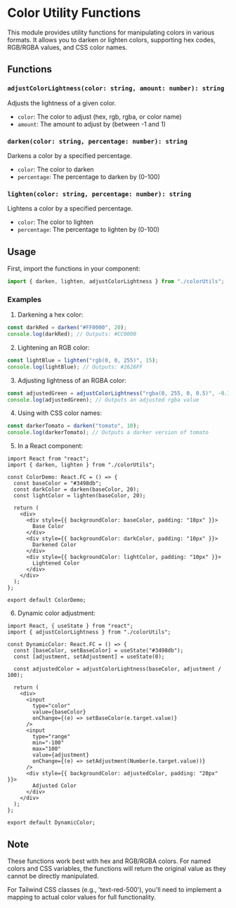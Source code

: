 # Color Utility Functions

This module provides utility functions for manipulating colors in various formats. It allows you to darken or lighten colors, supporting hex codes, RGB/RGBA values, and CSS color names.

## Functions

### `adjustColorLightness(color: string, amount: number): string`

Adjusts the lightness of a given color.

- `color`: The color to adjust (hex, rgb, rgba, or color name)
- `amount`: The amount to adjust by (between -1 and 1)

### `darken(color: string, percentage: number): string`

Darkens a color by a specified percentage.

- `color`: The color to darken
- `percentage`: The percentage to darken by (0-100)

### `lighten(color: string, percentage: number): string`

Lightens a color by a specified percentage.

- `color`: The color to lighten
- `percentage`: The percentage to lighten by (0-100)

## Usage

First, import the functions in your component:

```typescript
import { darken, lighten, adjustColorLightness } from "./colorUtils";
```

### Examples

1. Darkening a hex color:

```typescript
const darkRed = darken("#FF0000", 20);
console.log(darkRed); // Outputs: #CC0000
```

2. Lightening an RGB color:

```typescript
const lightBlue = lighten("rgb(0, 0, 255)", 15);
console.log(lightBlue); // Outputs: #2626FF
```

3. Adjusting lightness of an RGBA color:

```typescript
const adjustedGreen = adjustColorLightness("rgba(0, 255, 0, 0.5)", -0.1);
console.log(adjustedGreen); // Outputs an adjusted rgba value
```

4. Using with CSS color names:

```typescript
const darkerTomato = darken("tomato", 10);
console.log(darkerTomato); // Outputs a darker version of tomato
```

5. In a React component:

```tsx
import React from "react";
import { darken, lighten } from "./colorUtils";

const ColorDemo: React.FC = () => {
  const baseColor = "#3498db";
  const darkColor = darken(baseColor, 20);
  const lightColor = lighten(baseColor, 20);

  return (
    <div>
      <div style={{ backgroundColor: baseColor, padding: "10px" }}>
        Base Color
      </div>
      <div style={{ backgroundColor: darkColor, padding: "10px" }}>
        Darkened Color
      </div>
      <div style={{ backgroundColor: lightColor, padding: "10px" }}>
        Lightened Color
      </div>
    </div>
  );
};

export default ColorDemo;
```

6. Dynamic color adjustment:

```tsx
import React, { useState } from "react";
import { adjustColorLightness } from "./colorUtils";

const DynamicColor: React.FC = () => {
  const [baseColor, setBaseColor] = useState("#3498db");
  const [adjustment, setAdjustment] = useState(0);

  const adjustedColor = adjustColorLightness(baseColor, adjustment / 100);

  return (
    <div>
      <input
        type="color"
        value={baseColor}
        onChange={(e) => setBaseColor(e.target.value)}
      />
      <input
        type="range"
        min="-100"
        max="100"
        value={adjustment}
        onChange={(e) => setAdjustment(Number(e.target.value))}
      />
      <div style={{ backgroundColor: adjustedColor, padding: "20px" }}>
        Adjusted Color
      </div>
    </div>
  );
};

export default DynamicColor;
```

## Note

These functions work best with hex and RGB/RGBA colors. For named colors and CSS variables, the functions will return the original value as they cannot be directly manipulated.

For Tailwind CSS classes (e.g., 'text-red-500'), you'll need to implement a mapping to actual color values for full functionality.
